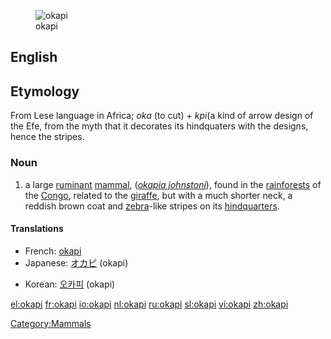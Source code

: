[[Image:Okapi2.jpg|thumb|okapi]]
==English==

==Etymology==
From Lese language in Africa; ''oka'' (to cut) + ''kpi''(a kind of arrow design of the Efe, from the myth that it decorates its hindquaters with the designs, hence the stripes.

===Noun===
{{wikipedia}}
{{en-noun}}
# a large [[ruminant]] [[mammal]], (''[[okapia johnstoni]]''), found in the [[rainforest]]s of the [[Congo]], related to the [[giraffe]], but with a much shorter neck, a reddish brown coat and [[zebra]]-like stripes on its [[hindquarters]].

====Translations====
{{top}}
*French: [[okapi]] {{m}}
*Japanese: [[オカピ]] (okapi)
{{mid}}
*Korean: [[오카피]] (okapi)
{{bottom}}

[[Category:Mammals]]

[[el:okapi]]
[[fr:okapi]]
[[io:okapi]]
[[nl:okapi]]
[[ru:okapi]]
[[sl:okapi]]
[[vi:okapi]]
[[zh:okapi]]